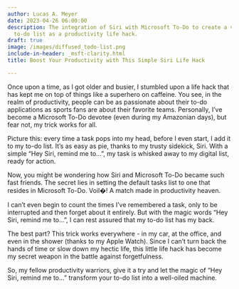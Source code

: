 ```yaml
---
author: Lucas A. Meyer
date: 2023-04-26 06:00:00
description: The integration of Siri with Microsoft To-Do to create a voice-command
  to-do list as a productivity life hack.
draft: true
image: /images/diffused_todo-list.png
include-in-header: _msft-clarity.html
title: Boost Your Productivity with This Simple Siri Life Hack

---
```


Once upon a time, as I got older and busier, I stumbled upon a life hack that has kept me on top of things like a superhero on caffeine. You see, in the realm of productivity, people can be as passionate about their to-do applications as sports fans are about their favorite teams. Personally, I've become a Microsoft To-Do devotee (even during my Amazonian days), but fear not, my trick works for all.

Picture this: every time a task pops into my head, before I even start, I add it to my to-do list. It's as easy as pie, thanks to my trusty sidekick, Siri. With a simple "Hey Siri, remind me to...", my task is whisked away to my digital list, ready for action.

Now, you might be wondering how Siri and Microsoft To-Do became such fast friends. The secret lies in setting the default tasks list to one that resides in Microsoft To-Do. Voil�! A match made in productivity heaven.

I can't even begin to count the times I've remembered a task, only to be interrupted and then forget about it entirely. But with the magic words "Hey Siri, remind me to...", I can rest assured that my to-do list has my back.

The best part? This trick works everywhere - in my car, at the office, and even in the shower (thanks to my Apple Watch). Since I can't turn back the hands of time or slow down my hectic life, this little life hack has become my secret weapon in the battle against forgetfulness.

So, my fellow productivity warriors, give it a try and let the magic of "Hey Siri, remind me to..." transform your to-do list into a well-oiled machine.